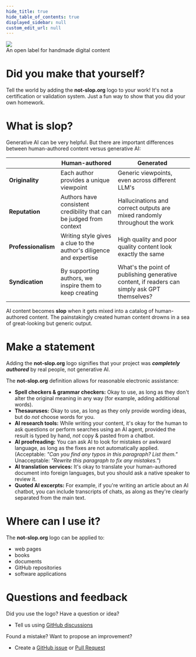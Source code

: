 ```yaml
---
hide_title: true
hide_table_of_contents: true
displayed_sidebar: null
custom_edit_url: null
---
```


<div
  style={{
    width: '100%',
    display: 'inline-block',
    textAlign: 'center',
    flexDirection: 'column',
    alignItems: 'center',
    fontSize: '30px',
    marginBottom: '20px'
  }}
>
  <img src="../img/not-slop-logo.svg" style={{ maxWidth: '500px' }} />
  <div style={{ fontFamily: 'var(--docsite-ui-font)' }}>An open label for handmade digital content</div>
</div>

# Did you make that yourself?

Tell the world by adding the **not-slop.org** logo to your work! It's not a certification or validation system. Just a fun way to show that you did your own homework.

# What is slop?

Generative AI can be very helpful. But there are important differences between human-authored content versus generative AI:

|                     | Human-authored                                                      | Generated                                                                         |
| ------------------- | ------------------------------------------------------------------- | --------------------------------------------------------------------------------- |
| **Originality**     | Each author provides a unique viewpoint                             | Generic viewpoints, even across different LLM's                                   |
| **Reputation**      | Authors have consistent credibility that can be judged from context | Hallucinations and correct outputs are mixed randomly throughout the work         |
| **Professionalism** | Writing style gives a clue to the author's diligence and expertise  | High quality and poor quality content look exactly the same                       |
| **Syndication**     | By supporting authors, we inspire them to keep creating             | What's the point of publishing generative content, if readers can simply ask GPT themselves? |

AI content becomes **slop** when it gets mixed into a catalog of human-authored content. The painstakingly created human content drowns in a sea of great-looking but generic output.

# Make a statement

Adding the **not-slop.org** logo signifies that your project was _**completely authored**_ by real people, not generative AI.

The **not-slop.org** definition allows for reasonable electronic assistance:

- **Spell checkers & grammar checkers:** Okay to use, as long as they don't alter the original meaning in any way (for example, adding additional words).
- **Thesauruses:** Okay to use, as long as they only provide wording ideas, but do _not_ choose words for you.
- **AI research tools:** While writing your content, it's okay for the human to ask questions or perform searches using an AI agent, provided the result is typed by hand, _not_ copy & pasted from a chatbot.
- **AI proofreading:** You can ask AI to look for mistakes or awkward language, as long as the fixes are not automatically applied. (Acceptable: _"Can you find any typos in this paragraph? List them."_ Unacceptable: _"Rewrite this paragraph to fix any mistakes."_)
- **AI translation services:** It's okay to translate your human-authored document into foreign languages, but you should ask a native speaker to review it.
- **Quoted AI excerpts:** For example, if you're writing an article about an AI chatbot, you can include transcripts of chats, as along as they're clearly separated from the main text.

# Where can I use it?

The **not-slop.org** logo can be applied to:

- web pages
- books
- documents
- GitHub repositories
- software applications

# Questions and feedback

Did you use the logo?  Have a question or idea?

- Tell us using [GitHub discussions](https://github.com/not-slop/website/discussions)


Found a mistake?  Want to propose an improvement?

- Create a [GitHub issue](https://github.com/not-slop/website/issues) or [Pull Request](https://github.com/not-slop/website/pulls)
